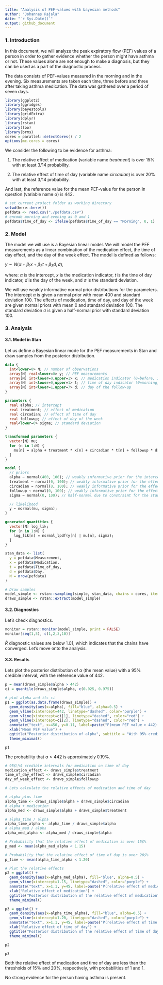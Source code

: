 ```yaml
---
title: "Analysis of PEF-values with bayesian methods"
author: "Johannes Rajala"
date: "`r Sys.Date()`"
output: github_document
---
```


### 1. Introduction

In this document, we will analyze the peak expiratory flow (PEF) values of a person in order to gather evidence whether the person might have asthma or not. These values alone are not enough to make a diagnosis, but they can be used as a part of the diagnostic process.

The data consists of PEF-values measured in the morning and in the evening. Six measurements are taken each time, three before and three after taking asthma medication. The data was gathered over a period of seven days. 


```r
library(ggplot2)
library(ggridges)
library(bayestools)
library(gridExtra)
library(dplyr)
library(rstan)
library(loo)
library(brms)
cores = parallel::detectCores() / 2
options(mc.cores = cores)
```

We consider the following to be evidence for asthma: 

1. The relative effect of medication (variable name $\textit{treatment}$) is over 15$\%$ with at least 3/14 probability.

2. The relative effect of time of day (variable name $\textit{circadian}$) is over 20$\%$ with at least 3/14 probability.

And last, the reference value for the mean PEF-value for the person in question (variable name $\alpha$) is 442.


```r
# set current project folder as working directory
setwd(here::here())
pefdata <- read.csv("./pefdata.csv")
# encode morning and evening as 0 and 1
pefdata$Time_of_day <- ifelse(pefdata$Time_of_day == "Morning", 0, 1)
```

### 2. Model

The model we will use is a Bayesian linear model. We will model the PEF measurements as a linear combination of the medication effect, the time of day effect, and the day of the week effect. The model is defined as follows:

$y \sim N(\alpha + \beta_1  x + \beta_2  t + \beta_3  d, \sigma)$,

where: $\alpha$ is the intercept, $x$ is the medication indicator, $t$ is the time of day indicator, $d$ is the day of the week, and $\sigma$ is the standard deviation.

We will use weakly informative normal prior distributions for the parameters. The intercept $\alpha$ is given a normal prior with mean 400 and standard deviation 100. The effects of medication, time of day, and day of the week are given normal priors with mean 0 and standard deviation 100. The standard deviation $\sigma$ is given a half-normal prior with standard deviation 100.

### 3. Analysis

#### 3.1. Model in Stan

Let us define a Bayesian linear mode for the PEF measurements in Stan and draw samples from the posterior distribution.

```stan
data {
  int<lower=0> N; // number of observations
  array[N] real<lower=0> y; // PEF measurements
  array[N] int<lower=0,upper=1> x; // medication indicator (0=before, 1=after)
  array[N] int<lower=0,upper=1> t; // time of day indicator (0=morning, 1=evening)
  array[N] int<lower=1,upper=7> d; // day of the follow-up
}

parameters {
  real alpha; // intercept
  real treatment; // effect of medication
  real circadian; // effect of time of day
  real followup; // effect of day of the week
  real<lower=0> sigma; // standard deviation
}

transformed parameters {
  vector[N] mu;
  for (n in 1:N) {
    mu[n] = alpha + treatment * x[n] + circadian * t[n] + followup * d[n];
  }
}

model {
  // priors
  alpha ~ normal(400, 100); // weakly informative prior for the intercept
  treatment ~ normal(0, 100); // weakly informative prior for the effect of medication
  circadian ~ normal(0, 100); // weakly informative prior for the effect of time of day
  followup ~ normal(0, 100); // weakly informative prior for the effect of day of the week
  sigma ~ normal(0, 100); // half-normal due to constraint for the standard deviation

  // likelihood
  y ~ normal(mu, sigma);
}

generated quantities {
  vector[N] log_lik;
  for (n in 1:N) {
    log_lik[n] = normal_lpdf(y[n] | mu[n], sigma);
  }
}
```

```r
stan_data <- list(
  y = pefdata$Measurement,
  x = pefdata$Medication,
  t = pefdata$Time_of_day,
  d = pefdata$Day,
  N = nrow(pefdata)
)

# Draw samples
model_simple <- rstan::sampling(simple, stan_data, chains = cores, iter = 10000)
draws_simple <- rstan::extract(model_simple)
```

#### 3.2. Diagnostics

Let's check diagnostics.

```r
monitor = rstan::monitor(model_simple, print = FALSE)
monitor[seq(1,5), c(1,2,3,10)]
```

$\hat R$ diagnostic values are below 1.01, which indicates that the chains have converged. Let's move onto the analysis.

#### 3.3. Results

Lets plot the posterior distribution of $\alpha$ (the mean value) with a 95$\%$ credible interval, with the reference value of 442.

```r
p = mean(draws_simple$alpha > 442)
ci = quantile(draws_simple$alpha, c(0.025, 0.975))

# plot alpha and its ci
p1 = ggplot(as.data.frame(draws_simple)) +
  geom_density(aes(x=alpha), fill="blue", alpha=0.5) +
  geom_vline(xintercept=442, linetype="dashed", color="purple") +
  geom_vline(xintercept=ci[1], linetype="dashed", color="red") +
  geom_vline(xintercept=ci[2], linetype="dashed", color="red") +
  annotate("text", x=450, y=0.11, label=paste("P(mean PEF value > 442) = ", round(p, 4))) +
  xlab("Mean PEF value") +
  ggtitle("Posterior distribution of alpha", subtitle = "With 95% credible interval and the reference value") +
  theme_minimal()

p1
```

The probability that $\alpha > 442$ is approximately 0.19$\%$.

```r
# 95$\%$ credible intervals for medication on time of day
medication_effect <- draws_simple$treatment
time_of_day_effect <- draws_simple$circadian
day_of_week_effect <- draws_simple$followup

# Lets calculate the relative effects of medication and time of day

# alpha plus time 
alpha_time <- draws_simple$alpha + draws_simple$circadian
# alpha + medication
alpha_med <- draws_simple$alpha + draws_simple$treatment

# alpha_time / alpha 
alpha_time_alpha <- alpha_time / draws_simple$alpha
# alpha_med / alpha
alpha_med_alpha <- alpha_med / draws_simple$alpha

# Probability that the relative effect of medication is over 15$%
p_med <- mean(alpha_med_alpha < 1.15)

# Probability that the relative effect of time of day is over 20$%
p_time <- mean(alpha_time_alpha < 1.20)

# Plot the relative effects
p2 = ggplot() +
  geom_density(aes(x=alpha_med_alpha), fill="blue", alpha=0.5) +
  geom_vline(xintercept=1.15, linetype="dashed", color="purple") +
  annotate("text", x=1.1, y=45, label=paste("P(relative effect of medication < 15%) = ", round(p_med, 4))) +
  xlab("Relative effect of medication") +
  ggtitle("Posterior distribution of the relative effect of medication", subtitle = "With 15% threshold") +
  theme_minimal()

p3 = ggplot() +
  geom_density(aes(x=alpha_time_alpha), fill="blue", alpha=0.5) +
  geom_vline(xintercept=1.20, linetype="dashed", color="purple") +
  annotate("text", x=1.1, y=45, label=paste("P(relative effect of time of day < 20%) = ", round(p_time, 4))) +
  xlab("Relative effect of time of day") +
  ggtitle("Posterior distribution of the relative effect of time of day", subtitle = "With 20% threshold") +
  theme_minimal()

p2

p3

```

Both the relative effect of medication and time of day are less than the thresholds of 15$\%$ and 20$\%$, respectively, with probabilities of 1 and 1.

No strong evidence for the person having asthma is present.

